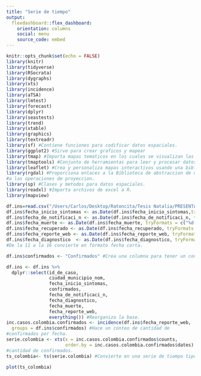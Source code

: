 ---
title: "Serie de tiempo"
output: 
  flexdashboard::flex_dashboard:
    orientation: columns
    social: menu
    source_code: embed
---
```{r setup, include=FALSE,echo=FALSE}
knitr::opts_chunk$set(echo = FALSE)
library(knitr)
library(tidyverse)
library(RSocrata)
library(dygraphs)
library(xts)
library(incidence)
library(aTSA)
library(lmtest)
library(forecast)
library(dplyr)
library(seastests)
library(trend)
library(xtable)
library(graphics)
library(textreadr)
library(sf) #Contiene funciones para codificar datos espaciales.
library(ggplot2) #Sirve para crear graficos y mapear
library(tmap) #Importa mapas tematicos en los cuales se visualizan las distribuciones de datos espaciales.
library(tmaptools) #Conjunto de herramientas para leer y procesar datos espaciales.
library(leaflet) #Crea y personaliza mapas interactivos usando una biblioteca de JavaScript
library(rgdal) #Proporciona enlaces a la Biblioteca de abstraccion de datos 'geoespaciales' y acceso
#a las operaciones de proyeccion. 
library(sp) #Clases y metodos para datos espaciales.
library(readxl) #Importa archivos de excel a R.
library(mapview)
```

```{r descarga_datos, echo=FALSE, message=FALSE}
df.ins=read.csv("/Users/Carlos/Desktop/Ratoncita/Tesis Natalia/PRESENTACION TESIS/21dic.csv")
df.ins$fecha_inicio_sintomas <- as.Date(df.ins$fecha_inicio_sintomas,tryFormats = c("%d-%m-%Y", "%d/%m/%Y"))
df.ins$fecha_de_notificaci_n <- as.Date(df.ins$fecha_de_notificaci_n, tryFormats = c("%d-%m-%Y", "%d/%m/%Y"))
df.ins$fecha_muerte <- as.Date(df.ins$fecha_muerte, tryFormats = c("%d-%m-%Y", "%d/%m/%Y"))
df.ins$fecha_recuperado <- as.Date(df.ins$fecha_recuperado, tryFormats = c("%d-%m-%Y", "%d/%m/%Y"))
df.ins$fecha_reporte_web <- as.Date(df.ins$fecha_reporte_web, tryFormats = c("%d-%m-%Y", "%d/%m/%Y"))
df.ins$fecha_diagnostico  <- as.Date(df.ins$fecha_diagnostico, tryFormats = c("%d-%m-%Y", "%d/%m/%Y"))
#De la 11 a la 16 convierte en formato fecha corta.

df.ins$confirmados <- "Confirmados" #Crea una columna para tener un conteo de los confirmados diarios.

df.ins <- df.ins %>%
  dplyr::select(id_de_caso,
                ciudad_municipio_nom,
                fecha_inicio_sintomas,
                confirmados,
                fecha_de_notificaci_n,
                fecha_diagnostico,
                fecha_muerte,
                fecha_reporte_web,
                everything()) #Reorganiza la base.
inc.casos.colombia.confirmados <- incidence(df.ins$fecha_reporte_web,
  groups = df.ins$confirmados) #Hace un conteo de cantidad de 
#confirmados por fecha.
serie.colombia <- xts(x = inc.casos.colombia.confirmados$counts,
                      order.by = inc.casos.colombia.confirmados$dates) #Crea una serie de tiempo con la 
#cantidad de confirmados.
ts_colombia<- ts(serie.colombia) #Convierte en una serie de tiempo tipo ts la serie anterior.
```

```{r serie_tiempo}
plot(ts_colombia)
```